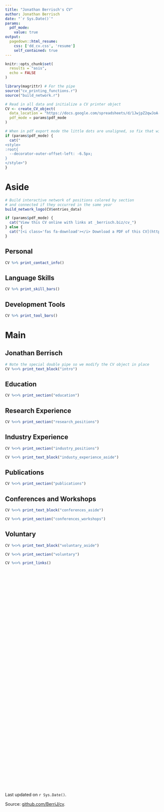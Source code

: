 ```yaml
---
title: "Jonathan Berrisch's CV"
author: Jonathan Berrisch
date: "`r Sys.Date()`"
params:
  pdf_mode:
    value: true
output:
  pagedown::html_resume:
    css: ['dd_cv.css', 'resume']
    self_contained: true
---
```


```r
knitr::opts_chunk$set(
  results = "asis",
  echo = FALSE
)

library(magrittr) # For the pipe
source("cv_printing_functions.r")
source("build_network.r")

# Read in all data and initialize a CV printer object
CV <- create_CV_object(
  data_location = "https://docs.google.com/spreadsheets/d/1JwjpZ2qwJoA-nu3QDlOlotss-lGz7yF41DjNJ_yQ4HQ/edit?usp=sharing",
  pdf_mode = params$pdf_mode
)
```


```r
# When in pdf export mode the little dots are unaligned, so fix that with some conditional CSS.
if (params$pdf_mode) {
  cat("
<style>
:root{
  --decorator-outer-offset-left: -6.5px;
}
</style>")
}
```


Aside
================================================================================

```r
# Build interactive network of positions colored by section
# and connected if they occurred in the same year
build_network_logo(CV$entries_data)
```


```r
if (params$pdf_mode) {
  cat("View this CV online with links at _berrisch.biz/cv_")
} else {
  cat("[<i class='fas fa-download'></i> Download a PDF of this CV](https://github.com/BerriJ/cv/raw/master/berrisch_cv.pdf)")
}
```

Personal {#personal}
--------------------------------------------------------------------------------

```r
CV %>% print_contact_info()
```

Language Skills {#skills}
--------------------------------------------------------------------------------

```r
CV %>% print_skill_bars()
```

Development Tools {#devtools}
--------------------------------------------------------------------------------

```r
CV %>% print_tool_bars()
```

Main
================================================================================

Jonathan Berrisch {#title}
--------------------------------------------------------------------------------

```r
# Note the special double pipe so we modify the CV object in place
CV %<>% print_text_block("intro")
```



Education {data-icon=graduation-cap data-concise=true}
--------------------------------------------------------------------------------

```r
CV %<>% print_section("education")
```



Research Experience {data-icon=laptop}
--------------------------------------------------------------------------------

```r
CV %<>% print_section("research_positions")
```



Industry Experience {data-icon=suitcase}
--------------------------------------------------------------------------------

```r
CV %<>% print_section("industry_positions")
```

::: aside
```r
CV %<>% print_text_block("industy_experience_aside")
```
:::

Publications {data-icon=newspaper}
--------------------------------------------------------------------------------

```r
CV %<>% print_section("publications")
```


Conferences and Workshops  {data-icon=chalkboard-teacher}
--------------------------------------------------------------------------------

::: aside
```r
CV %<>% print_text_block("conferences_aside")
```
:::

```r
CV %<>% print_section("conferences_workshops")
```

Voluntary  {data-icon=hands-helping}
--------------------------------------------------------------------------------

::: aside
```r
CV %<>% print_text_block("voluntary_aside")
```
:::

```r
CV %<>% print_section("voluntary")
```


```r
CV %<>% print_links()
```


::: aside

<br /><br /><br /><br /><br /><br /><br /><br /><br /><br /><br /><br /><br /><br /><br /><br />
<br /><br /><br /><br /><br /><br /><br /><br /><br /><br /><br /><br /><br /><br /><br /><br />
<br /><br /><br /><br /><br /><br /><br /><br /><br /><br />

Last updated on `r Sys.Date()`.

Source: [github.com/BerriJ/cv](https://github.com/BerriJ/cv).
:::
